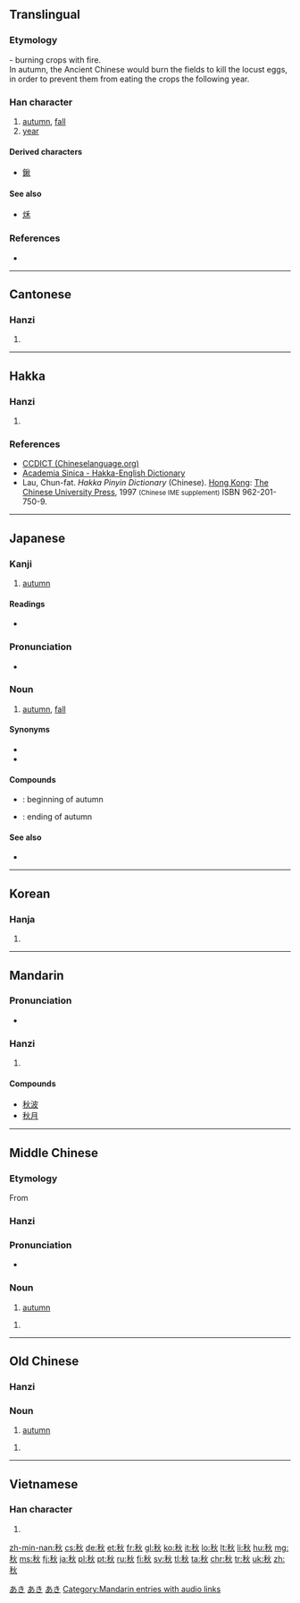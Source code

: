 {{also|秌}}
==Translingual==

===Etymology===
{{Han compound|禾|t1=grain|火|t2=fire|ls=ic}} - burning crops with fire. <br />
In autumn, the Ancient Chinese would burn the fields to kill the locust eggs, in order to prevent them from eating the crops the following year.
{{stroke order|strokes=9}}

===Han character===
{{Han char|rn=115|rad=禾|as=04|sn=9|four=2998<sub>0</sub>|canj=竹木火 (HDF)|ids=⿰[[禾]][[火]]}}

# [[autumn]], [[fall]]
# [[year]]

====Derived characters====
* [[鍬]]

====See also====
* [[秌]]

===References===
* {{Han ref|kx=0850.060|dkj=24940|dj=1273.020|hdz=42595.050|uh=79CB|ud=31179|bh=ACEE|bd=44270}}

----

==Cantonese==

===Hanzi===
{{yue-hanzi|jyut=cau1|y=chāu}}

# {{defn|lang=yue|sort=禾04}}

----

==Hakka==

===Hanzi===
{{hak-hanzi|poj=tshiu|gd=ts'iu<sup>1</sup>; ts'ieu<sup>1</sup> [Hong Kong]|hpy=qiu1}}

# {{defn|lang=hak|sort=禾04}}

===References===
* [http://www.chinalanguage.com/dictionaries/?mode=view&view=chardict&query=%E7%A7%8B CCDICT (Chineselanguage.org)]
* [http://minhakka.ling.sinica.edu.tw/bkg/hakyin/search.php?DETAIL=1&LIMIT=id=50606&dbname=su_tian_1&graph=2 Academia Sinica - Hakka-English Dictionary]
* Lau, Chun-fat. ''Hakka Pinyin Dictionary'' (Chinese). [[Hong Kong]]: [[w:Chinese University of Hong Kong|The Chinese University Press]], 1997 <small>(Chinese IME supplement)</small> ISBN 962-201-750-9.

----

==Japanese==

===Kanji===
{{ja-kanji|grade=2|rs=禾04}}

# [[autumn]]

====Readings====
* {{ja-readings
|goon=[[しゅ]] (shu) {{qualifier|non-[[w:Jōyō kanji|Jōyō]] reading}}
|kanon=[[しゅう]] (shū), from [[しう]] (shiu)
|kun=[[あき]] (aki), [[とき]] (toki)}}

===Pronunciation===
{{ja-kanjitab|あき|yomi=k}}
* {{ja-accent-common|a|あ|き}}

===Noun===
{{ja-noun|あき}}

# [[autumn]], [[fall]] {{gloss|season}}

====Synonyms====
* {{ja-r|秋季|しゅうき}}
* {{ja-r|秋期|しゅうき}}

====Compounds====
* {{ja-r|初秋|しょしゅう}}: beginning of autumn
* {{ja-r|晩秋|ばんしゅう}}: ending of autumn

====See also====
* {{ja-r|紅葉|gloss=red leaves; autumn colors|こうよう}}

[[Category:1000 Japanese basic words|あき]]
[[Category:ja:Calendar terms|あき]]
[[Category:ja:Seasons|あき]]

----

==Korean==

===Hanja===
{{ko-hanja|hangeul=추|eumhun=[[가을]]추|ehy=kaulchwu|rv=chu|mr=ch'u|y=chwu}}

# {{defn|lang=ko|sort=禾04}}

----

==Mandarin==

===Pronunciation===
* {{audio|zh-qiū.ogg|audio|lang=cmn}}

===Hanzi===
{{cmn-hanzi|pin=[[qiū]] ([[qiu1]])|wg=ch'iu<sup>1</sup>}}

# {{defn|lang=cmn|sort=禾04}}

====Compounds====
* [[秋波]]
* [[秋月]]

[[Category:Mandarin entries with audio links]]

----

==Middle Chinese==

===Etymology===
From {{etyl|och|ltc}} {{term|秋|tr=*tsʰiw|lang=och}}
{{zh-forms}}

===Hanzi===
{{head|ltc|Han characters|sc=Hani|tr= ''Karlgren-Li'' tshiə̆u:, ''Baxter-Sagart'' tshiuw}}

===Pronunciation===
* {{IPA|[t͡sʰiu]|lang=ltc}}

===Noun===
{{head|ltc|noun}}

# [[autumn]]

# {{defn|ltc}}

----

==Old Chinese==
{{zh-forms}}

===Hanzi===
{{head|och|noun|tr=*tsʰiw}}

===Noun===
{{head|och|noun|tr=*tsʰiw}}{{attention|och|needs inflection template}}

# [[autumn]]

# {{defn|och}}

----

==Vietnamese==

===Han character===
{{vi-hantu|[[thu]]|rs=禾04}}

# {{defn|lang=vi|sort=禾04}}

[[zh-min-nan:秋]]
[[cs:秋]]
[[de:秋]]
[[et:秋]]
[[fr:秋]]
[[gl:秋]]
[[ko:秋]]
[[it:秋]]
[[lo:秋]]
[[lt:秋]]
[[li:秋]]
[[hu:秋]]
[[mg:秋]]
[[ms:秋]]
[[fj:秋]]
[[ja:秋]]
[[pl:秋]]
[[pt:秋]]
[[ru:秋]]
[[fi:秋]]
[[sv:秋]]
[[tl:秋]]
[[ta:秋]]
[[chr:秋]]
[[tr:秋]]
[[uk:秋]]
[[zh:秋]]